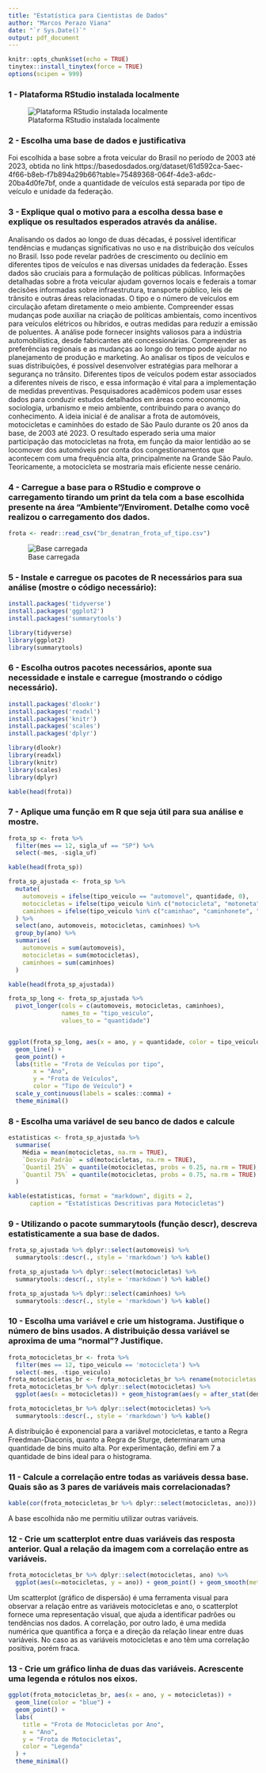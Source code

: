 ```yaml
---
title: "Estatística para Cientistas de Dados"
author: "Marcos Perazo Viana"
date: "`r Sys.Date()`"
output: pdf_document
---
```




```r
knitr::opts_chunk$set(echo = TRUE)
tinytex::install_tinytex(force = TRUE)
options(scipen = 999)
```

### 1 - Plataforma RStudio instalada localmente
![Plataforma RStudio instalada localmente](Acesso_RStudio.png)

### 2 - Escolha uma base de dados e justificativa
Foi escolhida a base sobre a frota veicular do Brasil no período de 2003 até 2023, obtida no link https://basedosdados.org/dataset/61d592ca-5aec-4f66-b8eb-f7b894a29b66?table=75489368-064f-4de3-a6dc-20ba4d0fe7bf, onde a quantidade de veículos está separada por tipo de veículo e unidade da federação.

### 3 - Explique qual o motivo para a escolha dessa base e explique os resultados esperados através da análise.

Analisando os dados ao longo de duas décadas, é possível identificar tendências e mudanças significativas no uso e na distribuição dos veículos no Brasil. Isso pode revelar padrões de crescimento ou declínio em diferentes tipos de veículos e nas diversas unidades da federação.
Esses dados são cruciais para a formulação de políticas públicas. Informações detalhadas sobre a frota veicular ajudam governos locais e federais a tomar decisões informadas sobre infraestrutura, transporte público, leis de trânsito e outras áreas relacionadas.
O tipo e o número de veículos em circulação afetam diretamente o meio ambiente. Compreender essas mudanças pode auxiliar na criação de políticas ambientais, como incentivos para veículos elétricos ou híbridos, e outras medidas para reduzir a emissão de poluentes.
A análise pode fornecer insights valiosos para a indústria automobilística, desde fabricantes até concessionárias. Compreender as preferências regionais e as mudanças ao longo do tempo pode ajudar no planejamento de produção e marketing.
Ao analisar os tipos de veículos e suas distribuições, é possível desenvolver estratégias para melhorar a segurança no trânsito. Diferentes tipos de veículos podem estar associados a diferentes níveis de risco, e essa informação é vital para a implementação de medidas preventivas.
Pesquisadores acadêmicos podem usar esses dados para conduzir estudos detalhados em áreas como economia, sociologia, urbanismo e meio ambiente, contribuindo para o avanço do conhecimento.
A ideia inicial é de analisar a frota de automóveis, motocicletas e caminhões do estado de São Paulo durante os 20 anos da base, de 2003 até 2023. O resultado esperado seria uma maior participação das motocicletas na frota, em função da maior lentidão ao se locomover dos automóveis por conta dos congestionamentos que acontecem com uma frequência alta, principalmente na Grande São Paulo. Teoricamente, a motocicleta se mostraria mais eficiente nesse cenário.

### 4 - Carregue a base para o RStudio e comprove o carregamento tirando um print da tela com a base escolhida presente na área "Ambiente"/Enviroment. Detalhe como você realizou o carregamento dos dados.

```r
frota <- readr::read_csv("br_denatran_frota_uf_tipo.csv")
```

![Base carregada](Base_carregada.png)

### 5 - Instale e carregue os pacotes de R necessários para sua análise (mostre o código necessário):

```r
install.packages('tidyverse')
install.packages('ggplot2')
install.packages('summarytools')
```

```r
library(tidyverse)
library(ggplot2)
library(summarytools)
```

### 6 - Escolha outros pacotes necessários, aponte sua necessidade e instale e carregue (mostrando o código necessário).

```r
install.packages('dlookr')
install.packages('readxl')
install.packages('knitr')
install.packages('scales')
install.packages('dplyr')
```

```r
library(dlookr)
library(readxl)
library(knitr)
library(scales)
library(dplyr)
```

```r
kable(head(frota))
```

### 7 - Aplique uma função em R que seja útil para sua análise e mostre.

```r
frota_sp <- frota %>%
  filter(mes == 12, sigla_uf == "SP") %>%
  select(-mes, -sigla_uf)
```

```r
kable(head(frota_sp))
```

```r
frota_sp_ajustada <- frota_sp %>%
  mutate(
    automoveis = ifelse(tipo_veiculo == "automovel", quantidade, 0),
    motocicletas = ifelse(tipo_veiculo %in% c("motocicleta", "motoneta"), quantidade, 0),
    caminhoes = ifelse(tipo_veiculo %in% c("caminhao", "caminhonete", "caminhoneta"), quantidade, 0)
  ) %>%
  select(ano, automoveis, motocicletas, caminhoes) %>%
  group_by(ano) %>%
  summarise(
    automoveis = sum(automoveis),
    motocicletas = sum(motocicletas),
    caminhoes = sum(caminhoes)
  )
```

```r
kable(head(frota_sp_ajustada))
```

```r
frota_sp_long <- frota_sp_ajustada %>%
  pivot_longer(cols = c(automoveis, motocicletas, caminhoes), 
               names_to = "tipo_veiculo", 
               values_to = "quantidade")


ggplot(frota_sp_long, aes(x = ano, y = quantidade, color = tipo_veiculo)) +
  geom_line() +
  geom_point() +
  labs(title = "Frota de Veículos por tipo",
       x = "Ano",
       y = "Frota de Veículos",
       color = "Tipo de Veículo") +
  scale_y_continuous(labels = scales::comma) +
  theme_minimal()
```

### 8 - Escolha uma variável de seu banco de dados e calcule

```r
estatisticas <- frota_sp_ajustada %>%
  summarise(
    Média = mean(motocicletas, na.rm = TRUE),
    `Desvio Padrão` = sd(motocicletas, na.rm = TRUE),
    `Quantil 25%` = quantile(motocicletas, probs = 0.25, na.rm = TRUE),
    `Quantil 75%` = quantile(motocicletas, probs = 0.75, na.rm = TRUE)
  )

kable(estatisticas, format = "markdown", digits = 2, 
      caption = "Estatísticas Descritivas para Motocicletas")
```

### 9 - Utilizando o pacote summarytools (função descr), descreva estatisticamente a sua base de dados.

```r
frota_sp_ajustada %>% dplyr::select(automoveis) %>% 
  summarytools::descr(., style = 'rmarkdown') %>% kable()
```

```r
frota_sp_ajustada %>% dplyr::select(motocicletas) %>% 
  summarytools::descr(., style = 'rmarkdown') %>% kable()
```

```r
frota_sp_ajustada %>% dplyr::select(caminhoes) %>% 
  summarytools::descr(., style = 'rmarkdown') %>% kable()
```

### 10 - Escolha uma variável e crie um histograma. Justifique o número de bins usados. A distribuição dessa variável se aproxima de uma "normal"? Justifique.

```r
frota_motocicletas_br <- frota %>%
  filter(mes == 12, tipo_veiculo == 'motocicleta') %>%
  select(-mes, -tipo_veiculo)
frota_motocicletas_br <- frota_motocicletas_br %>% rename(motocicletas = quantidade)
frota_motocicletas_br %>% dplyr::select(motocicletas) %>% 
  ggplot(aes(x = motocicletas)) + geom_histogram(aes(y = after_stat(density)), bins = 7)
```

```r
frota_motocicletas_br %>% dplyr::select(motocicletas) %>% 
  summarytools::descr(., style = 'rmarkdown') %>% kable()
```

A distribuição é exponencial para a variável motocicletas, e tanto a Regra Freedman-Diaconis, quanto a Regra de Sturge, determinaram uma quantidade de bins muito alta. Por experimentação, defini em 7 a quantidade de bins ideal para o histograma.

### 11 - Calcule a correlação entre todas as variáveis dessa base. Quais são as 3 pares de variáveis mais correlacionadas?

```r
kable(cor(frota_motocicletas_br %>% dplyr::select(motocicletas, ano)))
```

A base escolhida não me permitiu utilizar outras variáveis.

### 12 - Crie um scatterplot entre duas variáveis das resposta anterior. Qual a relação da imagem com a correlação entre as variáveis.

```r
frota_motocicletas_br %>% dplyr::select(motocicletas, ano) %>% 
  ggplot(aes(x=motocicletas, y = ano)) + geom_point() + geom_smooth(method = "lm", se = FALSE) + theme_classic()
```

Um scatterplot (gráfico de dispersão) é uma ferramenta visual para observar a relação entre as variáveis motocicletas e ano, o scatterplot fornece uma representação visual, que ajuda a identificar padrões ou tendências nos dados. A correlação, por outro lado, é uma medida numérica que quantifica a força e a direção da relação linear entre duas variáveis. No caso as as variáveis motocicletas e ano têm uma correlação positiva, porém fraca.

### 13 - Crie um gráfico linha de duas das variáveis. Acrescente uma legenda e rótulos nos eixos.

```r
ggplot(frota_motocicletas_br, aes(x = ano, y = motocicletas)) +
  geom_line(color = "blue") +
  geom_point() +
  labs(
    title = "Frota de Motocicletas por Ano",
    x = "Ano",
    y = "Frota de Motocicletas",
    color = "Legenda"
  ) +
  theme_minimal()
```




